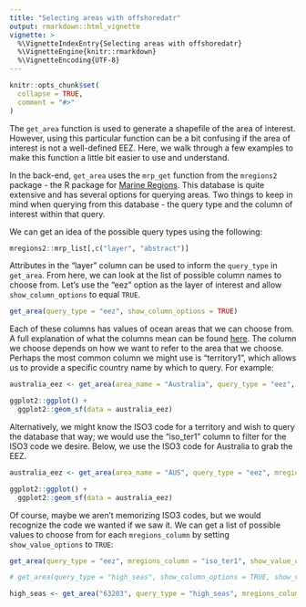 ```yaml
---
title: "Selecting areas with offshoredatr"
output: rmarkdown::html_vignette
vignette: >
  %\VignetteIndexEntry{Selecting areas with offshoredatr}
  %\VignetteEngine{knitr::rmarkdown}
  %\VignetteEncoding{UTF-8}
---
```


```r
knitr::opts_chunk$set(
  collapse = TRUE,
  comment = "#>"
)
```

The `get_area` function is used to generate a shapefile of the area of interest. However, using this particular function can be a bit confusing if the area of interest is not a well-defined EEZ. Here, we walk through a few examples to make this function a little bit easier to use and understand. 

In the back-end, `get_area` uses the `mrp_get` function from the `mregions2` package - the R package for [Marine Regions](https://marineregions.org/gazetteer.php). This database is quite extensive and has several options for querying areas. Two things to keep in mind when querying from this database - the query type and the column of interest within that query. 

We can get an idea of the possible query types using the following: 

```r
mregions2::mrp_list[,c("layer", "abstract")]
```

Attributes in the "layer" column can be used to inform the `query_type` in `get_area`. From here, we can look at the list of possible column names to choose from. Let's use the "eez" option as the layer of interest and allow `show_column_options` to equal `TRUE`. 

```r
get_area(query_type = "eez", show_column_options = TRUE)
```
Each of these columns has values of ocean areas that we can choose from. A full explanation of what the columns mean can be found [here](https://marineregions.org/eezattribute.php). The column we choose depends on how we want to refer to the area that we choose. Perhaps the most common column we might use is "territory1", which allows us to provide a specific country name by which to query. For example: 

```r
australia_eez <- get_area(area_name = "Australia", query_type = "eez", mregions_column = "territory1")

ggplot2::ggplot() + 
  ggplot2::geom_sf(data = australia_eez)
```
Alternatively, we might know the ISO3 code for a territory and wish to query the database that way; we would use the "iso_ter1" column to filter for the ISO3 code we desire. Below, we use the ISO3 code for Australia to grab the EEZ. 

```r
australia_eez <- get_area(area_name = "AUS", query_type = "eez", mregions_column = "iso_ter1")

ggplot2::ggplot() + 
  ggplot2::geom_sf(data = australia_eez)
```

Of course, maybe we aren't memorizing ISO3 codes, but we would recognize the code we wanted if we saw it. We can get a list of possible values to choose from for each `mregions_column` by setting `show_value_options` to `TRUE`: 

```r
get_area(query_type = "eez", mregions_column = "iso_ter1", show_value_options =  TRUE)
```

```r
# get_area(query_type = "high_seas", show_column_options = TRUE, show_value_options = TRUE)

high_seas <- get_area("63203", query_type = "high_seas", mregions_column = "mrgid")
```






